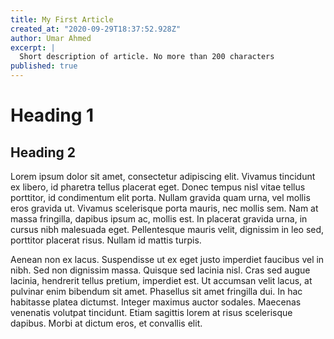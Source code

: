 ```yaml
---
title: My First Article
created_at: "2020-09-29T18:37:52.928Z"
author: Umar Ahmed
excerpt: |
  Short description of article. No more than 200 characters
published: true
---
```


# Heading 1

## Heading 2

Lorem ipsum dolor sit amet, consectetur adipiscing elit. Vivamus tincidunt ex libero, id pharetra tellus placerat eget. Donec tempus nisl vitae tellus porttitor, id condimentum elit porta. Nullam gravida quam urna, vel mollis eros gravida ut. Vivamus scelerisque porta mauris, nec mollis sem. Nam at massa fringilla, dapibus ipsum ac, mollis est. In placerat gravida urna, in cursus nibh malesuada eget. Pellentesque mauris velit, dignissim in leo sed, porttitor placerat risus. Nullam id mattis turpis.

Aenean non ex lacus. Suspendisse ut ex eget justo imperdiet faucibus vel in nibh. Sed non dignissim massa. Quisque sed lacinia nisl. Cras sed augue lacinia, hendrerit tellus pretium, imperdiet est. Ut accumsan velit lacus, at pulvinar enim bibendum sit amet. Phasellus sit amet fringilla dui. In hac habitasse platea dictumst. Integer maximus auctor sodales. Maecenas venenatis volutpat tincidunt. Etiam sagittis lorem at risus scelerisque dapibus. Morbi at dictum eros, et convallis elit.
